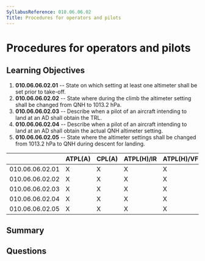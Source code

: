 ```yaml
---
SyllabusReference: 010.06.06.02
Title: Procedures for operators and pilots
---
```


# Procedures for operators and pilots

## Learning Objectives

1. **010.06.06.02.01** -- State on which setting at least one altimeter shall be
   set prior to take-off.
2. **010.06.06.02.02** -- State where during the climb the altimeter setting
   shall be changed from QNH to 1013.2 hPa.
3. **010.06.06.02.03** -- Describe when a pilot of an aircraft intending to land
   at an AD shall obtain the TRL.
4. **010.06.06.02.04** -- Describe when a pilot of an aircraft intending to land
   at an AD shall obtain the actual QNH altimeter setting.
5. **010.06.06.02.05** -- State where the altimeter settings shall be changed
   from 1013.2 hPa to QNH during descent for landing.

|                 | ATPL(A) | CPL(A) | ATPL(H)/IR | ATPL(H)/VFR | CPL(H) | IR  | CBIR(A) |
| --------------- | ------- | ------ | ---------- | ----------- | ------ | --- | ------- |
| 010.06.06.02.01 | X       | X      | X          | X           | X      | X   | X       |
| 010.06.06.02.02 | X       | X      | X          | X           | X      | X   | X       |
| 010.06.06.02.03 | X       | X      | X          | X           | X      | X   | X       |
| 010.06.06.02.04 | X       | X      | X          | X           | X      | X   | X       |
| 010.06.06.02.05 | X       | X      | X          | X           | X      | X   | X       |

## Summary

## Questions
